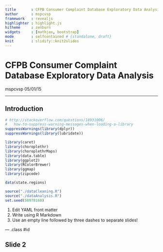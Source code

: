 ```yaml
---
title       : CFPB Consumer Complaint Database Exploratory Data Analysis
author      : mspcvsp
framework   : revealjs
highlighter : highlight.js
hitheme     : zenburn
widgets     : [mathjax, bootstrap]
mode        : selfcontained # {standalone, draft}
knit        : slidify::knit2slides
---
```

# CFPB Consumer Complaint Database Exploratory Data Analysis
mspcvsp
05/01/15

---

## Introduction
```r

# http://stackoverflow.com/questions/18931006/
#   how-to-suppress-warning-messages-when-loading-a-library
suppressWarnings(library(dplyr))
suppressWarnings(library(lubridate))

library(caret)
library(choroplethr)
library(choroplethrMaps)
library(data.table)
library(ggplot2)
library(RColorBrewer)
library(ggmap)
library(zipcode)

data(state.regions)

source("./dataCleaning.R")
source("./dataAnalysis.R")
set.seed(58978160)
```

1. Edit YAML front matter
2. Write using R Markdown
3. Use an empty line followed by three dashes to separate slides!

--- .class #id 

## Slide 2




